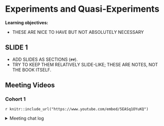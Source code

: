 # Experiments and Quasi-Experiments

**Learning objectives:**

- THESE ARE NICE TO HAVE BUT NOT ABSOLUTELY NECESSARY

## SLIDE 1

- ADD SLIDES AS SECTIONS (`##`).
- TRY TO KEEP THEM RELATIVELY SLIDE-LIKE; THESE ARE NOTES, NOT THE BOOK ITSELF.

## Meeting Videos

### Cohort 1

`r knitr::include_url("https://www.youtube.com/embed/5EASq1OYuKQ")`

<details>
<summary> Meeting chat log </summary>

```
00:11:44	Abdou:	Start
00:14:25	Abdou:	I hear you but there is some background noise
01:25:13	Keuntae Kim:	https://www.amazon.com/Experimental-Quasi-Experimental-Designs-Research-Campbell/dp/0395307872/ref=sr_1_4?crid=1QW1N9YVJOLOL&keywords=experimental+and+quasi-experimental+designs+for+research&qid=1690035646&sprefix=experimental+research+quasi-%2Caps%2C95&sr=8-4&ufe=app_do%3Aamzn1.fos.f5122f16-c3e8-4386-bf32-63e904010ad0
01:25:21	Abdou:	Reacted to "https://www.amazon.c..." with 👍
01:25:29	Abdou:	stop
```
</details>
